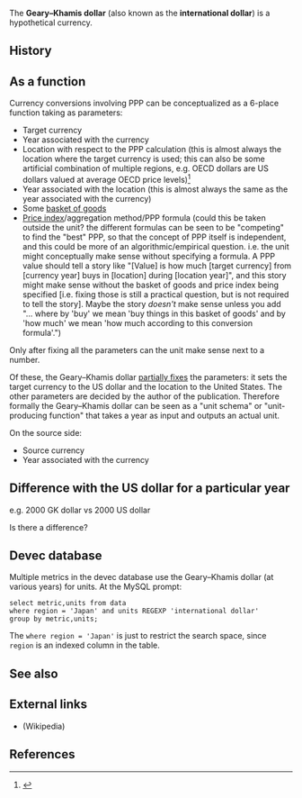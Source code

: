 The '''Geary–Khamis dollar''' (also known as the '''international dollar''') is a hypothetical currency.

==History==

==As a function==

Currency conversions involving PPP can be conceptualized as a 6-place function taking as parameters:

* Target currency
* Year associated with the currency
* Location with respect to the PPP calculation (this is almost always the location where the target currency is used; this can also be some artificial combination of multiple regions, e.g. OECD dollars are US dollars valued at average OECD price levels)<ref>{{cite web |url=http://ec.europa.eu/eurostat/documents/728703/728974/FAQ-PPP.pdf/5a92e63b-1c73-4d15-8acd-f3e5e734cbf2 |title=FAQ about Purchasing Power Parities |date=April 12, 2012 |accessdate=November 11, 2017 |archiveurl=https://web.archive.org/web/20171111022010/http://ec.europa.eu/eurostat/documents/728703/728974/FAQ-PPP.pdf/5a92e63b-1c73-4d15-8acd-f3e5e734cbf2 |archivedate=November 11, 2017 |dead-url=no}}</ref>
* Year associated with the location (this is almost always the same as the year associated with the currency)
* Some [[Market basket|basket of goods]]
* [[Comparison of PPP formulas|Price index]]/aggregation method/PPP formula (could this be taken outside the unit? the different formulas can be seen to be "competing" to find the "best" PPP, so that the concept of PPP itself is independent, and this could be more of an algorithmic/empirical question. i.e. the unit might conceptually make sense without specifying a formula. A PPP value should tell a story like "[Value] is how much [target currency] from [currency year] buys in [location] during [location year]", and this story might make sense without the basket of goods and price index being specified [i.e. fixing those is still a practical question, but is not required to tell the story]. Maybe the story ''doesn't'' make sense unless you add "... where by 'buy' we mean 'buy things in this basket of goods' and by 'how much' we mean 'how much according to this conversion formula'.")

Only after fixing all the parameters can the unit make sense next to a number.

Of these, the Geary–Khamis dollar [[wikipedia:Currying|partially fixes]] the parameters: it sets the target currency to the US dollar and the location to the United States. The other parameters are decided by the author of the publication. Therefore formally the Geary–Khamis dollar can be seen as a "unit schema" or "unit-producing function" that takes a year as input and outputs an actual unit.

On the source side:

* Source currency
* Year associated with the currency

==Difference with the US dollar for a particular year==

e.g. 2000 GK dollar vs 2000 US dollar

Is there a difference?

==Devec database==

Multiple metrics in the devec database use the Geary–Khamis dollar (at various years) for units. At the MySQL prompt:

<pre>select metric,units from data
where region = 'Japan' and units REGEXP 'international dollar'
group by metric,units;
</pre>

The <code>where region = 'Japan'</code> is just to restrict the search space, since <code>region</code> is an indexed column in the table.

==See also==

==External links==

* {{W|Geary–Khamis dollar}} (Wikipedia)

==References==

{{Reflist|30em}}
